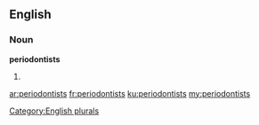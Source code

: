 ==English==

===Noun===
'''periodontists'''

# {{plural of|[[periodontist]]}}

[[Category:English plurals]]

[[ar:periodontists]]
[[fr:periodontists]]
[[ku:periodontists]]
[[my:periodontists]]